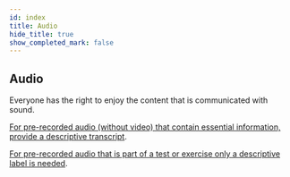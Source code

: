 ```yaml
---
id: index
title: Audio
hide_title: true
show_completed_mark: false
---
```



<Card icon="🎶">

## Audio

Everyone has the right to enjoy the content that is communicated with sound.

</Card>


<CategoryItem id="only-audio">

[For pre-recorded audio (without video) that contain essential information, provide a descriptive transcript](only-audio).

</CategoryItem>


<CategoryItem id="audio-as-test">

[For pre-recorded audio that is part of a test or exercise only a descriptive label is needed](audio-as-test).

</CategoryItem>